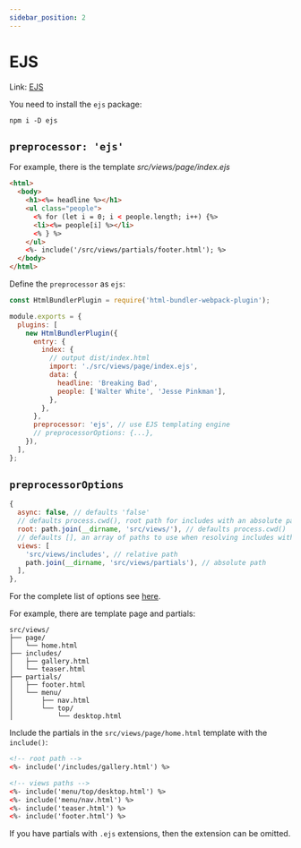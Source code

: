 ```yaml
---
sidebar_position: 2
---
```


# EJS

Link: [EJS](https://ejs.co)

You need to install the `ejs` package:

```
npm i -D ejs
```

## `preprocessor: 'ejs'`

For example, there is the template _src/views/page/index.ejs_

```html
<html>
  <body>
    <h1><%= headline %></h1>
    <ul class="people">
      <% for (let i = 0; i < people.length; i++) {%>
      <li><%= people[i] %></li>
      <% } %>
    </ul>
    <%- include('/src/views/partials/footer.html'); %>
  </body>
</html>
```

Define the `preprocessor` as `ejs`:

```js
const HtmlBundlerPlugin = require('html-bundler-webpack-plugin');

module.exports = {
  plugins: [
    new HtmlBundlerPlugin({
      entry: {
        index: {
          // output dist/index.html
          import: './src/views/page/index.ejs',
          data: {
            headline: 'Breaking Bad',
            people: ['Walter White', 'Jesse Pinkman'],
          },
        },
      },
      preprocessor: 'ejs', // use EJS templating engine
      // preprocessorOptions: {...},
    }),
  ],
};
```

## `preprocessorOptions`

```js
{
  async: false, // defaults 'false'
  // defaults process.cwd(), root path for includes with an absolute path (e.g., /file.html)
  root: path.join(__dirname, 'src/views/'), // defaults process.cwd()
  // defaults [], an array of paths to use when resolving includes with relative paths
  views: [
    'src/views/includes', // relative path
    path.join(__dirname, 'src/views/partials'), // absolute path
  ],
},
```

For the complete list of options see [here](https://ejs.co/#docs).

For example, there are template page and partials:

```
src/views/
├── page/
│   └── home.html
├── includes/
│   ├── gallery.html
│   └── teaser.html
├── partials/
│   ├── footer.html
│   └── menu/
│       ├── nav.html
│       └── top/
│           └── desktop.html
```

Include the partials in the `src/views/page/home.html` template with the `include()`:

```html
<!-- root path -->
<%- include('/includes/gallery.html') %>

<!-- views paths -->
<%- include('menu/top/desktop.html') %>
<%- include('menu/nav.html') %>
<%- include('teaser.html') %>
<%- include('footer.html') %>
```

If you have partials with `.ejs` extensions, then the extension can be omitted.
